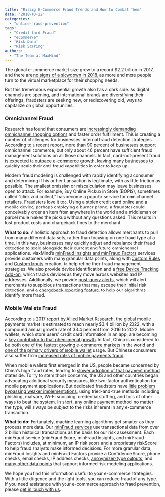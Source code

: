 ```yaml
---
title: "Rising E-Commerce Fraud Trends and How to Combat Them"
date: "2018-03-22"
categories:
  - "online-fraud-prevention"
tags:
  - "Credit Card Fraud"
  - "eCommerce"
  - "Risk Data"
  - "Risk Scoring"
authors:
  - "The Team at MaxMind"
---
```


The global e-commerce market size grew to a record $2.2 trillion in 2017, and
there are [no signs of a slowdown in
2018](https://www.researchandmarkets.com/research/hvj5vs/global_ecommerce?w=12),
as more and more people turn to the virtual marketplace for their shopping
needs.

But this tremendous exponential growth also has a dark side. As digital channels
are opening, and international brands are diversifying their offerings,
fraudsters are seeking new, or rediscovering old, ways to capitalize on global
opportunities.

### **Omnichannel Fraud**

Research has found that consumers are [increasingly demanding omnichannel
shopping options](https://hbr.org/2017/01/a-study-of-46000-shoppers-shows-that-omnichannel-retailing-works)
and faster order fulfillment. This is creating a number of challenges for
businesses’ internal fraud detection strategies. According to a recent report,
more than 90 percent of businesses support omnichannel commerce, but only about
46 percent have sufficient fraud management solutions on all those channels. In
fact, card-not-present fraud is [expected to outpace e-commerce
growth](https://www.thepaypers.com/interviews/fraud-solutions-for-order-reviews-are-of-seminal-importance-for-ecommerce/771568-38),
leaving many businesses to quickly scale their anti-fraud capabilities in order
to keep up.

Modern fraud modeling is challenged with rapidly identifying a consumer and
determining if his or her transaction is legitimate, with as little friction as
possible. The smallest omission or miscalculation may leave businesses open to
attack. For example, Buy Online Pickup in Store (BOPIS), sometimes called “click
and collect,” has become a popular service for omnichannel retailers. Fraudsters
love it too. Using a stolen credit card online and a mobile device, perhaps
employing a burner phone, a fraudster could conceivably order an item from
anywhere in the world and a middleman or parcel mule makes the pickup without
any questions asked. This results in lost product costs and chargeback fines to
the merchant.

**What to do:** A holistic approach to fraud detection allows merchants to pull
from many different data sets, rather than focusing on one fraud type at a time.
In this way, businesses may quickly adjust and rebalance their fraud detection
to scale alongside their current and future omnichannel applications. MaxMind’s
[minFraud Insights and minFraud
Factors](https://www.maxmind.com/en/minfraud-services) services provide
customers with many granular data points, along with [Custom
Rules](https://www.maxmind.com/en/minfraud-custom-rules) and [Custom
Inputs](https://www.maxmind.com/en/minfraud-custom-inputs) creation, to help
refine their fraud management strategies. We also provide device identification
and a [free Device Tracking Add-on](https://dev.maxmind.com/minfraud/device/),
which tracks devices as they move across websites and IP addresses.
Additionally, we provide [post-query
alerts](https://www.maxmind.com/en/minfraud-getting-started), which will alert
merchants to suspicious transactions that may escape their initial risk
detection, and a [chargeback reporting
feature](https://dev.maxmind.com/minfraud/chargeback/), to help our algorithms
identify more fraud.

### **Mobile Wallets Fraud**

According to a [2017 report by Allied Market
Research](https://www.alliedmarketresearch.com/mobile-payments-market), the
global mobile payments market is estimated to reach nearly $3.4 billion by 2022,
with a compound annual growth rate of 33.4 percent from 2016 to 2022. Mobile
wallets, which store users’ credit card information in an app, are becoming a
[key contributor to that phenomenal
growth](https://www.businessinsider.com/mastercard-study-shows-mobile-wallets-are-growing-2017-3).
In fact, China is considered to be both [one of the fastest growing e-commerce
markets](https://www.paymentscardsandmobile.com/fastest-growing-e-commerce-markets/)
in the world and [one of the primary drivers of mobile
wallet](https://tender-retail.acceo.com/blog/chinese-tourists-are-adopting-mobile-payments-for-shopping-abroad-2/)
usage. But Chinese consumers also suffer from [increased rates of mobile payments
fraud](https://paymentweek.com/2018-1-22-unionpay-mobile-payment-fraud-rise-china/).

When mobile wallets first emerged in the US, people became concerned by China’s
high fraud rates, leading to [slower adoption of that payment
method](https://www.cardtrak.com/data/97380/consumers-love-mobile-wallets-fraud-fear-powerful-inhibitor) stateside. To try to stem those concerns, the US and other countries began advocating additional security measures, like two-factor authentication for mobile payment applications. But dedicated fraudsters have [little problem bypassing weaker implementations](https://shahmeeramir.com/4-methods-to-bypass-two-factor-authentication-2b0075d9eb5f), using tried-and-true methods including phishing, malware, Wi-Fi snooping, credential stuffing, and tons of other ways to beat the system. In short, any online payment method, no matter the type, will always be subject to the risks inherent in any e-commerce transaction.

**What to do:** Fortunately, machine learning algorithms get smarter as they
process more data. Our [minFraud
services](https://www.maxmind.com/en/minfraud-services) use transactional data
from over 2 billion historical transactions as the basis for our risk
assessment. Each minFraud service (minFraud Score, minFraud Insights, and
minFraud Factors) includes, at minimum, an IP risk score and a proprietary
riskScore to help fraud analysts make informed decisions. For more granular
data, minFraud Insights and minFraud Factors provide a Confidence Score, phone
checks, email checks, IP address checks, [anonymizer-type
outputs](https://dev.maxmind.com/minfraud/release-notes/), and [many other data
points](https://www.maxmind.com/en/minfraud-service-comparison) that support
informed risk modeling applications.

We hope you find this information useful to your e-commerce strategies. With a
little diligence and the right tools, you can reduce fraud of any type. If you
need assistance with your e-commerce approach to fraud prevention, please [get
in touch with us](https://www.maxmind.com/en/company/contact-us).
